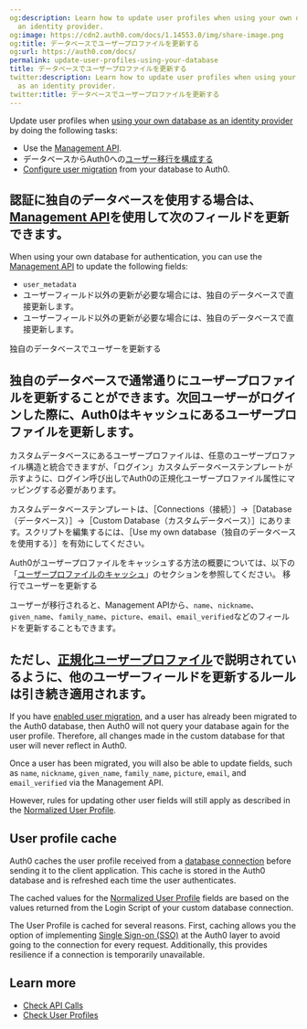 ```yaml
---
og:description: Learn how to update user profiles when using your own database as
  an identity provider.
og:image: https://cdn2.auth0.com/docs/1.14553.0/img/share-image.png
og:title: データベースでユーザープロファイルを更新する
og:url: https://auth0.com/docs/
permalink: update-user-profiles-using-your-database
title: データベースでユーザープロファイルを更新する
twitter:description: Learn how to update user profiles when using your own database
  as an identity provider.
twitter:title: データベースでユーザープロファイルを更新する
---
```


Update user profiles when [using your own database as an identity provider](/docs/authenticate/database-connections/custom-db) by doing the following tasks:

* Use the [Management API](https://auth0.com/docs/api/management/v2#!/Users/patch_users_by_id).
* データベースからAuth0への[ユーザー移行を構成する](/users/import-and-export-users/configure-automatic-migration-from-your-database)
* [Configure user migration](/docs/manage-users/user-migration/configure-automatic-migration-from-your-database) from your database to Auth0.

## 認証に独自のデータベースを使用する場合は、[Management API](/api/management/v2)を使用して次のフィールドを更新できます。

When using your own database for authentication, you can use the [Management API](https://auth0.com/docs/api/management/v2) to update the following fields:

* `user_metadata`
* ユーザーフィールド以外の更新が必要な場合には、独自のデータベースで直接更新します。
* ユーザーフィールド以外の更新が必要な場合には、独自のデータベースで直接更新します。

独自のデータベースでユーザーを更新する

## 独自のデータベースで通常通りにユーザープロファイルを更新することができます。次回ユーザーがログインした際に、Auth0はキャッシュにあるユーザープロファイルを更新します。

カスタムデータベースにあるユーザープロファイルは、任意のユーザープロファイル構造と統合できますが、「ログイン」カスタムデータベーステンプレートが示すように、ログイン呼び出しでAuth0の正規化ユーザープロファイル属性にマッピングする必要があります。

カスタムデータベーステンプレートは、［Connections（接続）］->［Database（データベース）］->［Custom Database（カスタムデータベース）］にあります。スクリプトを編集するには、［Use my own database（独自のデータベースを使用する）］を有効にしてください。

Auth0がユーザープロファイルをキャッシュする方法の概要については、以下の「[ユーザープロファイルのキャッシュ](#user-profile-cache)」のセクションを参照してください。
移行でユーザーを更新する

ユーザーが移行されると、Management APIから、`name`、`nickname`、`given_name`、`family_name`、`picture`、`email`、`email_verified`などのフィールドを更新することもできます。

## ただし、[正規化ユーザープロファイル](/users/user-profiles/normalized-user-profiles)で説明されているように、他のユーザーフィールドを更新するルールは引き続き適用されます。

If you have [enabled user migration](/docs/manage-users/user-migration/configure-automatic-migration-from-your-database), and a user has already been migrated to the Auth0 database, then Auth0 will not query your database again for the user profile. Therefore, all changes made in the custom database for that user will never reflect in Auth0.

Once a user has been migrated, you will also be able to update fields, such as `name`, `nickname`, `given_name`, `family_name`, `picture`, `email`, and `email_verified` via the <Tooltip tip="Management API: A product to allow customers to perform administrative tasks." cta="View Glossary" href="/docs/glossary?term=Management+API">Management API</Tooltip>.

However, rules for updating other user fields will still apply as described in the [Normalized User Profile](/docs/manage-users/user-accounts/user-profiles/normalized-user-profiles).

## User profile cache

Auth0 caches the user profile received from a [database connection](/docs/authenticate/database-connections) before sending it to the client application. This cache is stored in the Auth0 database and is refreshed each time the user authenticates.

The cached values for the [Normalized User Profile](/docs/manage-users/user-accounts/user-profiles/normalized-user-profile-schema) fields are based on the values returned from the Login Script of your custom database connection.

The User Profile is cached for several reasons. First, caching allows you the option of implementing [Single Sign-on (SSO)](/docs/authenticate/single-sign-on) at the Auth0 layer to avoid going to the connection for every request. Additionally, this provides resilience if a connection is temporarily unavailable.

## Learn more

* [Check API Calls](/docs/troubleshoot/authentication-issues/check-api-calls)
* [Check User Profiles](/docs/troubleshoot/authentication-issues/check-user-profiles)